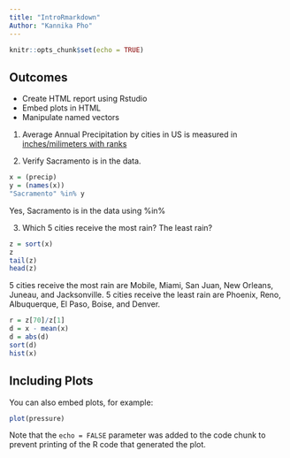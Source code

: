 ---
title: "IntroRmarkdown"
Author: "Kannika Pho"
---

```{r setup, include=FALSE}
knitr::opts_chunk$set(echo = TRUE)
```

## Outcomes
+ Create HTML report using Rstudio
+ Embed plots in HTML
+ Manipulate named vectors

1. Average Annual Precipitation by cities in US is measured in [inches/milimeters with ranks](https://www.currentresults.com/Weather/US/average-annual-precipitation-by-city.php)

2. Verify Sacramento is in the data.
```{r}
x = (precip)
y = (names(x))
"Sacramento" %in% y
```
  Yes, Sacramento is in the data using %in%

3. Which 5 cities receive the most rain? The least rain?
```{r}
z = sort(x)
z
tail(z)
head(z)
```
  5 cities receive the most rain are Mobile, Miami, San Juan, New Orleans, Juneau, and Jacksonville. 5 cities receive the least rain are Phoenix, Reno, Albuquerque, El Paso, Boise, and Denver.
```{r}
r = z[70]/z[1]
d = x - mean(x)
d = abs(d)
sort(d)
hist(x)
```

## Including Plots

You can also embed plots, for example:

```{r pressure, echo=FALSE}
plot(pressure)
```

Note that the `echo = FALSE` parameter was added to the code chunk to prevent printing of the R code that generated the plot.

